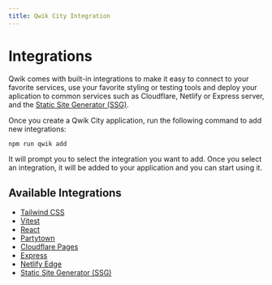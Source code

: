 ```yaml
---
title: Qwik City Integration
---
```


# Integrations

Qwik comes with built-in integrations to make it easy to connect to your favorite services, use your favorite styling or testing tools and deploy your aplication to common services such as Cloudflare, Netlify or Express server, and the [Static Site Generator (SSG)](https://qwik.builder.io/qwikcity/static-site-generation/static-site-config/).

Once you create a Qwik City application, run the following command to add new integrations:

```shell
npm run qwik add
```

It will prompt you to select the integration you want to add. Once you select an integration, it will be added to your application and you can start using it.

## Available Integrations

- [Tailwind CSS](/qwikcity/integrations/tailwind/index.mdx)
- [Vitest](/qwikcity/integrations/vitest/index.mdx)
- [React](/qwikcity/integrations/react/index.mdx)
- [Partytown](/qwikcity/integrations/partytown/index.mdx)
- [Cloudflare Pages](/deployments/cloudflare-pages/index.mdx)
- [Express](/deployments/node/index.mdx)
- [Netlify Edge](/deployments/netlify-edge/index.mdx)
- [Static Site Generator (SSG)](/qwikcity/static-site-generation/overview/index.mdx)
